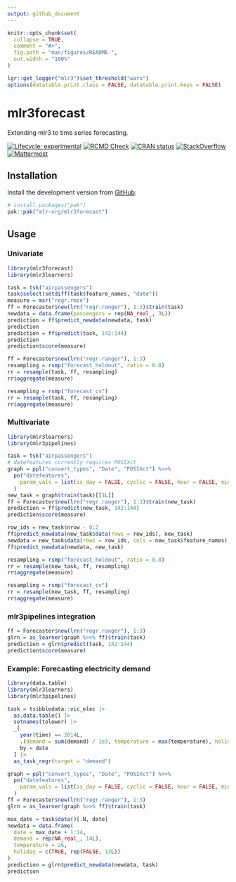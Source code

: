 ```yaml
---
output: github_document
---
```


```r
knitr::opts_chunk$set(
  collapse = TRUE,
  comment = "#>",
  fig.path = "man/figures/README-",
  out.width = "100%"
)

lgr::get_logger("mlr3")$set_threshold("warn")
options(datatable.print.class = FALSE, datatable.print.keys = FALSE)
```


# mlr3forecast

Extending mlr3 to time series forecasting.

<!-- badges: start -->
[![Lifecycle: experimental](https://img.shields.io/badge/lifecycle-experimental-orange.svg)](https://lifecycle.r-lib.org/articles/stages.html#experimental)
[![RCMD Check](https://github.com/mlr-org/mlr3forecast/actions/workflows/rcmdcheck.yaml/badge.svg)](https://github.com/mlr-org/mlr3forecast/actions/workflows/rcmdcheck.yaml)
[![CRAN status](https://www.r-pkg.org/badges/version/mlr3forecast)](https://CRAN.R-project.org/package=mlr3forecast)
[![StackOverflow](https://img.shields.io/badge/stackoverflow-mlr3-orange.svg)](https://stackoverflow.com/questions/tagged/mlr3)
[![Mattermost](https://img.shields.io/badge/chat-mattermost-orange.svg)](https://lmmisld-lmu-stats-slds.srv.mwn.de/mlr_invite/)
<!-- badges: end -->

```{=gfm}
> [!IMPORTANT]
> This package is in an early stage of development and should be considered experimental.
> If you are interested in experimenting with it, we welcome your feedback!
```

## Installation

Install the development version from [GitHub](https://github.com/):

```r
# install.packages("pak")
pak::pak("mlr-org/mlr3forecast")
```

## Usage

### Univariate

```r
library(mlr3forecast)
library(mlr3learners)

task = tsk("airpassengers")
task$select(setdiff(task$feature_names, "date"))
measure = msr("regr.rmse")
ff = Forecaster$new(lrn("regr.ranger"), 1:3)$train(task)
newdata = data.frame(passengers = rep(NA_real_, 3L))
prediction = ff$predict_newdata(newdata, task)
prediction
prediction = ff$predict(task, 142:144)
prediction
prediction$score(measure)

ff = Forecaster$new(lrn("regr.ranger"), 1:3)
resampling = rsmp("forecast_holdout", ratio = 0.8)
rr = resample(task, ff, resampling)
rr$aggregate(measure)

resampling = rsmp("forecast_cv")
rr = resample(task, ff, resampling)
rr$aggregate(measure)
```

### Multivariate

```r
library(mlr3learners)
library(mlr3pipelines)

task = tsk("airpassengers")
# datefeatures currently requires POSIXct
graph = ppl("convert_types", "Date", "POSIXct") %>>%
  po("datefeatures",
    param_vals = list(is_day = FALSE, cyclic = FALSE, hour = FALSE, minute = FALSE, second = FALSE)
  )
new_task = graph$train(task)[[1L]]
ff = Forecaster$new(lrn("regr.ranger"), 1:3)$train(new_task)
prediction = ff$predict(new_task, 142:144)
prediction$score(measure)

row_ids = new_task$nrow - 0:2
ff$predict_newdata(new_task$data(rows = row_ids), new_task)
newdata = new_task$data(rows = row_ids, cols = new_task$feature_names)
ff$predict_newdata(newdata, new_task)

resampling = rsmp("forecast_holdout", ratio = 0.8)
rr = resample(new_task, ff, resampling)
rr$aggregate(measure)

resampling = rsmp("forecast_cv")
rr = resample(new_task, ff, resampling)
rr$aggregate(measure)
```

### mlr3pipelines integration

```r
ff = Forecaster$new(lrn("regr.ranger"), 1:3)
glrn = as_learner(graph %>>% ff)$train(task)
prediction = glrn$predict(task, 142:144)
prediction$score(measure)
```

### Example: Forecasting electricity demand

```r
library(data.table)
library(mlr3learners)
library(mlr3pipelines)

task = tsibbledata::vic_elec |>
  as.data.table() |>
  setnames(tolower) |>
  _[
    year(time) == 2014L,
    .(demand = sum(demand) / 1e3, temperature = max(temperature), holiday = any(holiday)),
    by = date
  ] |>
  as_task_regr(target = "demand")

graph = ppl("convert_types", "Date", "POSIXct") %>>%
  po("datefeatures",
    param_vals = list(is_day = FALSE, cyclic = FALSE, hour = FALSE, minute = FALSE, second = FALSE)
  )
ff = Forecaster$new(lrn("regr.ranger"), 1:3)
glrn = as_learner(graph %>>% ff)$train(task)

max_date = task$data()[.N, date]
newdata = data.frame(
  date = max_date + 1:14,
  demand = rep(NA_real_, 14L),
  temperature = 26,
  holiday = c(TRUE, rep(FALSE, 13L))
)
prediction = glrn$predict_newdata(newdata, task)
prediction
```
